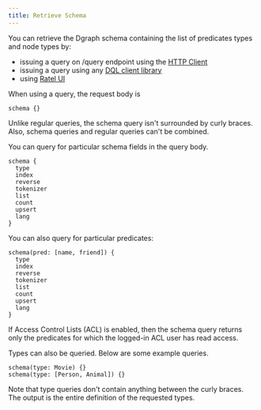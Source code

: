 ```yaml
---
title: Retrieve Schema
---
```



<DgraphWIP />

You can retrieve the Dgraph schema containing the list of predicates types and
node types by:

- issuing a query on /query endpoint using the
  [HTTP Client](/dgraph/http#query-current-dql-schema)
- issuing a query using any [DQL client library](/dgraph/sdks/overview)
- using [Ratel UI](/dgraph/ratel/schema)

When using a query, the request body is

```dql
schema {}
```

<Note>
  Unlike regular queries, the schema query isn't surrounded by curly braces.
  Also, schema queries and regular queries can't be combined.
</Note>

You can query for particular schema fields in the query body.

```dql
schema {
  type
  index
  reverse
  tokenizer
  list
  count
  upsert
  lang
}
```

You can also query for particular predicates:

```dql
schema(pred: [name, friend]) {
  type
  index
  reverse
  tokenizer
  list
  count
  upsert
  lang
}
```

<Note>
  If Access Control Lists (ACL) is enabled, then the schema query returns only
  the predicates for which the logged-in ACL user has read access.
</Note>

Types can also be queried. Below are some example queries.

```dql
schema(type: Movie) {}
schema(type: [Person, Animal]) {}
```

Note that type queries don't contain anything between the curly braces. The
output is the entire definition of the requested types.
